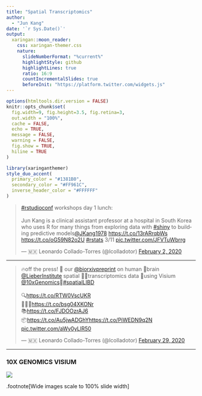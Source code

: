 ```yaml
---
title: "Spatial Transcriptomics"
author: 
  - "Jun Kang"
date: '`r Sys.Date()`'
output:
  xaringan::moon_reader:
    css: xaringan-themer.css
    nature:
      slideNumberFormat: "%current%"
      highlightStyle: github
      highlightLines: true
      ratio: 16:9
      countIncrementalSlides: true
      beforeInit: "https://platform.twitter.com/widgets.js"
---
```


```r
options(htmltools.dir.version = FALSE)
knitr::opts_chunk$set(
  fig.width=9, fig.height=3.5, fig.retina=3,
  out.width = "100%",
  cache = FALSE,
  echo = TRUE,
  message = FALSE, 
  warning = FALSE,
  fig.show = TRUE,
  hiline = TRUE
)
```

```r
library(xaringanthemer)
style_duo_accent(
  primary_color = "#1381B0",
  secondary_color = "#FF961C",
  inverse_header_color = "#FFFFFF"
)
```


<blockquote class="twitter-tweet"><p lang="en" dir="ltr"><a href="https://twitter.com/hashtag/rstudioconf?src=hash&amp;ref_src=twsrc%5Etfw">#rstudioconf</a> workshops day 1 lunch:<br><br>Jun Kang is a clinical assistant professor at a hospital in South Korea who uses R for many things from exploring data with <a href="https://twitter.com/hashtag/shiny?src=hash&amp;ref_src=twsrc%5Etfw">#shiny</a> to building predictive models<a href="https://twitter.com/JKang1978?ref_src=twsrc%5Etfw">@JKang1978</a> <a href="https://t.co/13rARrqbWs">https://t.co/13rARrqbWs</a> <a href="https://t.co/oG59N82o2U">https://t.co/oG59N82o2U</a> <a href="https://twitter.com/hashtag/rstats?src=hash&amp;ref_src=twsrc%5Etfw">#rstats</a> 3/11 <a href="https://t.co/JFVTuWbrrg">pic.twitter.com/JFVTuWbrrg</a></p>&mdash; 🇲🇽 Leonardo Collado-Torres (@lcolladotor) <a href="https://twitter.com/lcolladotor/status/1224034257712173057?ref_src=twsrc%5Etfw">February 2, 2020</a></blockquote> <script async src="https://platform.twitter.com/widgets.js" charset="utf-8"></script>


---

<blockquote class="twitter-tweet"><p lang="en" dir="ltr">🔥off the press! 👀 our <a href="https://twitter.com/biorxivpreprint?ref_src=twsrc%5Etfw">@biorxivpreprint</a> on human 🧠brain <a href="https://twitter.com/LieberInstitute?ref_src=twsrc%5Etfw">@LieberInstitute</a> spatial 🌌🔬transcriptomics data 🧬using Visium <a href="https://twitter.com/10xGenomics?ref_src=twsrc%5Etfw">@10xGenomics</a>🎉<a href="https://twitter.com/hashtag/spatialLIBD?src=hash&amp;ref_src=twsrc%5Etfw">#spatialLIBD</a><br><br>🔍<a href="https://t.co/RTW0VscUKR">https://t.co/RTW0VscUKR</a> <br>👩🏾‍💻<a href="https://t.co/bsg04XKONr">https://t.co/bsg04XKONr</a><br>📚<a href="https://t.co/FJDOOzrAJ6">https://t.co/FJDOOzrAJ6</a><br>📦<a href="https://t.co/Au5jwADGhY">https://t.co/Au5jwADGhY</a><a href="https://t.co/PiWEDN9q2N">https://t.co/PiWEDN9q2N</a> <a href="https://t.co/aWy0yLlR50">pic.twitter.com/aWy0yLlR50</a></p>&mdash; 🇲🇽 Leonardo Collado-Torres (@lcolladotor) <a href="https://twitter.com/lcolladotor/status/1233661576433061888?ref_src=twsrc%5Etfw">February 29, 2020</a></blockquote> <script async src="https://platform.twitter.com/widgets.js" charset="utf-8"></script>

---

### 10X GENOMICS VISIUM

![](https://brcf.medicine.umich.edu/wp-content/uploads/2020/10/Screen-Shot-2020-10-09-at-3.13.18-PM-e1602271768581-1536x582.png)

.footnote[Wide images scale to 100% slide width]


